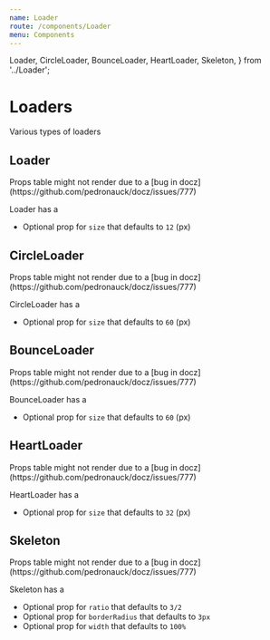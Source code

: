 ```yaml
---
name: Loader
route: /components/Loader
menu: Components
---
```


  Loader,
  CircleLoader,
  BounceLoader,
  HeartLoader,
  Skeleton,
} from '../Loader';

# Loaders

Various types of loaders

## Loader

<Props of={Loader} />
Props table might not render due to a [bug in docz](https://github.com/pedronauck/docz/issues/777)

Loader has a

- Optional prop for `size` that defaults to `12` (px)

<Playground>
  <Flex alignItems="center" justifyContent="center">
    <Box paddingY="large" bg="whiteout.base" textAlign="center">
      <Loader size={14} />
    </Box>
    <Box paddingY="large" bg="whiteout.dark" textAlign="center">
      <Loader size={14} context="shadower" />
    </Box>
    <Box paddingY="large" bg="whiteout.base" textAlign="center">
      <Loader size={14} context="host" />
    </Box>
  </Flex>
</Playground>

## CircleLoader

<Props of={CircleLoader} />
Props table might not render due to a [bug in docz](https://github.com/pedronauck/docz/issues/777)

CircleLoader has a

- Optional prop for `size` that defaults to `60` (px)

<Playground>
  <Flex alignItems="center" justifyContent="center">
    <Box paddingY="large" bg="whiteout.base" textAlign="center">
      <CircleLoader size={20} />
    </Box>
    <Box paddingY="large" bg="whiteout.dark" textAlign="center">
      <CircleLoader size={40} context="shadower" />
    </Box>
    <Box paddingY="large" bg="whiteout.base" textAlign="center">
      <CircleLoader context="host" />
    </Box>
  </Flex>
</Playground>

## BounceLoader

<Props of={BounceLoader} />
Props table might not render due to a [bug in docz](https://github.com/pedronauck/docz/issues/777)

BounceLoader has a

- Optional prop for `size` that defaults to `60` (px)

<Playground>
  <Flex alignItems="center" justifyContent="center">
    <Box paddingY="large" bg="whiteout.base" textAlign="center">
      <BounceLoader size={20} />
    </Box>
    <Box paddingY="large" bg="whiteout.dark" textAlign="center">
      <BounceLoader size={40} context="shadower" />
    </Box>
    <Box paddingY="large" bg="whiteout.base" textAlign="center">
      <BounceLoader context="host" />
    </Box>
  </Flex>
</Playground>

## HeartLoader

<Props of={HeartLoader} />
Props table might not render due to a [bug in docz](https://github.com/pedronauck/docz/issues/777)

HeartLoader has a

- Optional prop for `size` that defaults to `32` (px)

<Playground>
  <Flex alignItems="center" justifyContent="center">
    <Box paddingY="large" bg="whiteout.base" textAlign="center">
      <HeartLoader size={20} />
    </Box>
    <Box paddingY="large" bg="whiteout.dark" textAlign="center">
      <HeartLoader size={40} context="shadower" />
    </Box>
    <Box paddingY="large" bg="whiteout.base" textAlign="center">
      <HeartLoader context="host" />
    </Box>
  </Flex>
</Playground>

## Skeleton

<Props of={Skeleton} />
Props table might not render due to a [bug in docz](https://github.com/pedronauck/docz/issues/777)

Skeleton has a

- Optional prop for `ratio` that defaults to `3/2`
- Optional prop for `borderRadius` that defaults to `3px`
- Optional prop for `width` that defaults to `100%`

<Playground>
  <Flex>
    <Box margin="none" padding="base" bg="neutral.light" width="240px">
      <Skeleton ratio="3/2" />
      <Box marginTop="small">
        <Skeleton ratio="title" borderRadius="0" width="90%" />
        <Skeleton marginTop="small" ratio="text" width="75%" />
      </Box>
    </Box>
    <Box margin="none" marginLeft="base" padding="base" width="240px">
      <Skeleton ratio="3/2" />
      <Box marginTop="small">
        <Box display="inline-block" width="26px">
          <Skeleton ratio="1/1" borderRadius="50%" />
        </Box>
        <Skeleton
          display="inline-block"
          marginLeft="small"
          ratio="title"
          borderRadius="3px"
          width="80%"
        />
        <Skeleton marginTop="small" ratio="text" width="75%" />
      </Box>
    </Box>
  </Flex>
</Playground>
